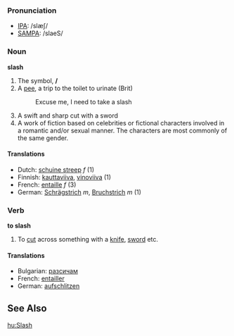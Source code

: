 ===Pronunciation===
*[[w:IPA|IPA]]: /slæʃ/
*[[w:SAMPA|SAMPA]]: /slaeS/

===Noun===
'''slash'''

#The symbol, '''/'''
#A [[pee]], a trip to the toilet to urinate (Brit)
#:Excuse me, I need to take a slash
#A swift and sharp cut with a sword
#A work of fiction based on celebrities or fictional characters involved in a romantic and/or sexual manner. The characters are most commonly of the same gender.
====Translations====
*Dutch: [[schuine streep]] ''f'' (1)
*Finnish: [[kauttaviiva]], [[vinoviiva]] (1)
*French: [[entaille]] ''f'' (3) 
*German: [[Schrägstrich]] ''m'', [[Bruchstrich]] ''m'' (1)

===Verb===
'''to slash'''

#To [[cut]] across something with a [[knife]], [[sword]] etc.

====Translations====
*Bulgarian: [[разсичам]]
*French: [[entailler]]
*German: [[aufschlitzen]]

==See Also==
{{Punctuation}}

[[hu:Slash]]